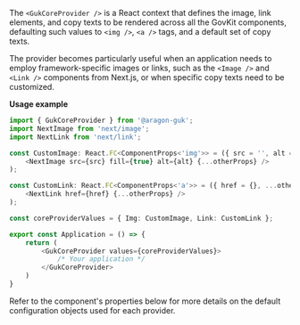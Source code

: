 
<Meta title="Core/Components/GukCoreProvider" />

<Title>GukCoreProvider</Title>

The `<GukCoreProvider />` is a React context that defines the image, link elements, and copy texts to be rendered across
all the GovKit components, defaulting such values to `<img />`, `<a />` tags, and a default set of copy texts.

The provider becomes particularly useful when an application needs to employ framework-specific images or links, such as
the `<Image />` and `<Link />` components from Next.js, or when specific copy texts need to be customized.

**Usage example**

```typescript
import { GukCoreProvider } from '@aragon-guk';
import NextImage from 'next/image';
import NextLink from 'next/link';

const CustomImage: React.FC<ComponentProps<'img'>> = ({ src = '', alt = 'image', width, height, ...otherProps }) => (
    <NextImage src={src} fill={true} alt={alt} {...otherProps} />
);

const CustomLink: React.FC<ComponentProps<'a'>> = ({ href = {}, ...otherProps }) => (
    <NextLink href={href} {...otherProps} />
);

const coreProviderValues = { Img: CustomImage, Link: CustomLink };

export const Application = () => {
    return (
        <GukCoreProvider values={coreProviderValues}>
            /* Your application */
        </GukCoreProvider>
    )
}
```

Refer to the component's properties below for more details on the default configuration objects used for each provider.

<ArgTypes of={GukCoreProvider} />
